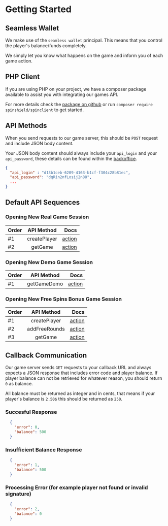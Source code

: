 #  Getting Started

## Seamless Wallet
We make use of the `seamless wallet` principal. This means that you control the player's balance/funds completely. 

We simply let you know what happens on the game and inform you of each game action.

## PHP Client
If you are using PHP on your project, we have a composer package available to assist you with integrating our games API.

For more details check the [package on github](https://github.com/spinshield/spinclient) or run `composer require spinshield/spinclient` to get started.

## API Methods
When you send requests to our game server, this should be `POST` request and include JSON body content.

Your JSON body content should always include your `api_login` and your `api_password`, these details can be found within the [backoffice](/2-backoffice).

```json
{
  "api_login" : "d13b1ceb-6209-4163-b1cf-f304c28b81ec",
  "api_password": "dqRin2nfLosij2n88",
  ...
}
```

## Default API Sequences

### Opening New Real Game Session
| Order        | API Method |   Docs |
| :------------ | :---------: | ----------: |
| #1        |    createPlayer    | [action](/api-methods/create-player) |
| #2        |    getGame    | [action](/api-methods/get-game) |

### Opening New Demo Game Session
| Order        | API Method |   Docs |
| :------------ | :---------: | ----------: |
| #1        |    getGameDemo    | [action](/api-methods/get-game-demo) |

### Opening New Free Spins Bonus Game Session
| Order        | API Method |   Docs |
| :------------ | :---------: | ----------: |
| #1        |    createPlayer    | [action](/api-methods/create-player) |
| #2        |    addFreeRounds    | [action](/api-methods/add-freerounds) |
| #3        |    getGame    | [action](/api-methods/get-game) |

## Callback Communication
Our game server sends `GET` requests to your callback URL and always expects a JSON response that includes error code and player balance. If player balance can not be retrieved for whatever reason, you should return `0` as balance.

All balance must be returned as integer and in cents, that means if your player's balance is `2.50$` this should be returned as `250`.

### Succesful Response
```json
  {
    "error": 0,
    "balance": 500
  }
```

### Insufficient Balance Response
```json
  {
    "error": 1,
    "balance": 500
  }
```

### Processing Error (for example player not found or invalid signature)
```json
  {
    "error": 2,
    "balance": 0
  }
```
